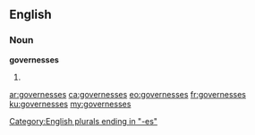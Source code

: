 ==English==

===Noun===
'''governesses'''

# {{plural of|governess}}

[[Category:English plurals ending in "-es"]]

[[ar:governesses]]
[[ca:governesses]]
[[eo:governesses]]
[[fr:governesses]]
[[ku:governesses]]
[[my:governesses]]